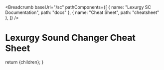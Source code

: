 
<Breadcrumb
  baseUrl="/sc"
  pathComponents={[
    { name: "Lexurgy SC Documentation", path: "docs" },
    { name: "Cheat Sheet", path: "cheatsheet" },
  ]}
/>

# Lexurgy Sound Changer Cheat Sheet

  return <MdxLayout>{children}</MdxLayout>;
}
